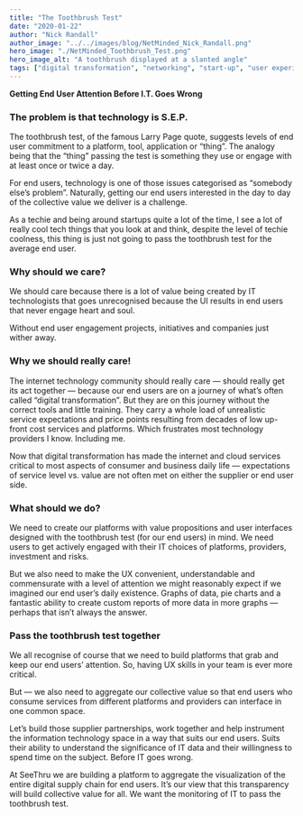 ```yaml
---
title: "The Toothbrush Test"
date: "2020-01-22"
author: "Nick Randall"
author_image: "../../images/blog/NetMinded_Nick_Randall.png"
hero_image: "./NetMinded_Toothbrush_Test.png"
hero_image_alt: "A toothbrush displayed at a slanted angle"
tags: ["digital transformation", "networking", "start-up", "user experience"]
---
```


**Getting End User Attention Before I.T. Goes Wrong**

### The problem is that technology is S.E.P.
The toothbrush test, of the famous Larry Page quote, suggests levels of end user commitment to a platform, tool, application or “thing”. The analogy being that the “thing” passing the test is something they use or engage with at least once or twice a day.

For end users, technology is one of those issues categorised as “somebody else’s problem”. Naturally, getting our end users interested in the day to day of the collective value we deliver is a challenge.

As a techie and being around startups quite a lot of the time, I see a lot of really cool tech things that you look at and think, despite the level of techie coolness, this thing is just not going to pass the toothbrush test for the average end user.

### Why should we care?
We should care because there is a lot of value being created by IT technologists that goes unrecognised because the UI results in end users that never engage heart and soul.

Without end user engagement projects, initiatives and companies just wither away.

### Why we should really care!
The internet technology community should really care — should really get its act together — because our end users are on a journey of what’s often called “digital transformation”. But they are on this journey without the correct tools and little training. They carry a whole load of unrealistic service expectations and price points resulting from decades of low up-front cost services and platforms. Which frustrates most technology providers I know. Including me.

Now that digital transformation has made the internet and cloud services critical to most aspects of consumer and business daily life — expectations of service level vs. value are not often met on either the supplier or end user side.

### What should we do?
We need to create our platforms with value propositions and user interfaces designed with the toothbrush test (for our end users) in mind. We need users to get actively engaged with their IT choices of platforms, providers, investment and risks.

But we also need to make the UX convenient, understandable and commensurate with a level of attention we might reasonably expect if we imagined our end user’s daily existence. Graphs of data, pie charts and a fantastic ability to create custom reports of more data in more graphs — perhaps that isn’t always the answer.

### Pass the toothbrush test together
We all recognise of course that we need to build platforms that grab and keep our end users’ attention. So, having UX skills in your team is ever more critical.

But — we also need to aggregate our collective value so that end users who consume services from different platforms and providers can interface in one common space.

Let’s build those supplier partnerships, work together and help instrument the information technology space in a way that suits our end users. Suits their ability to understand the significance of IT data and their willingness to spend time on the subject. Before IT goes wrong.

At SeeThru we are building a platform to aggregate the visualization of the entire digital supply chain for end users. It’s our view that this transparency will build collective value for all. We want the monitoring of IT to pass the toothbrush test.